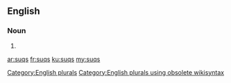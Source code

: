 ==English==

===Noun===
{{head|en}}

# {{plural of|suq}}

[[Category:English plurals]][[Category:English plurals using obsolete wikisyntax]]

[[ar:suqs]]
[[fr:suqs]]
[[ku:suqs]]
[[my:suqs]]